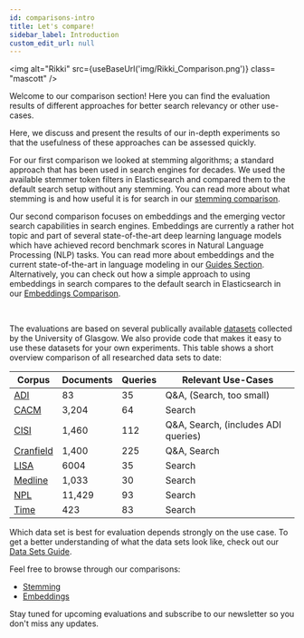 ```yaml
---
id: comparisons-intro
title: Let's compare!
sidebar_label: Introduction
custom_edit_url: null
---
```


<img
  alt="Rikki"
  src={useBaseUrl('img/Rikki_Comparison.png')}
  class= "mascott"
/>

Welcome to our comparison section! Here you can find the evaluation results of different approaches for better search relevancy or other use-cases.

Here, we discuss and present the results of our in-depth experiments so that the usefulness of these approaches can be assessed quickly.

For our first comparison we looked at stemming algorithms; a standard approach that has been used in search engines for decades. We used the available stemmer 
token filters in Elasticsearch and compared them to the default search setup without any stemming.
You can read more about what stemming is and how useful it is for search in our [stemming comparison](../comparisons/stemming.mdx).

Our second comparison focuses on embeddings and the emerging vector search capabilities in search engines. 
Embeddings are currently a rather hot topic and part of several state-of-the-art deep learning language models which have achieved record benchmark scores in 
Natural Language Processing (NLP) tasks. You can read more about embeddings and the current state-of-the-art in language modeling in our [Guides Section](http://pragmalingu.de/docs/guides/wordembeddings-intro). Alternatively, you can check out
how a simple approach to using embeddings in search compares to the default search in Elasticsearch in our [Embeddings Comparison](http://pragmalingu.de/docs/comparisons/embeddings).

<br clear="all"/>

The evaluations are based on several publically available [datasets](http://ir.dcs.gla.ac.uk/resources/test_collections/) collected by the University of Glasgow. We also provide code that makes it easy to use these datasets for your own experiments. 
This table shows a short overview comparison of all researched data sets to date:

| Corpus                                                           | Documents | Queries | Relevant Use-Cases              |
|------------------------------------------------------------------|-----------|---------|---------------------------------|
| [ADI](http://ir.dcs.gla.ac.uk/resources/test_collections/)       | 83        | 35      | Q&A, (Search, too small) |
| [CACM](http://ir.dcs.gla.ac.uk/resources/test_collections/)      | 3,204     | 64      | Search |
| [CISI](http://ir.dcs.gla.ac.uk/resources/test_collections/)      | 1,460     | 112     | Q&A, Search, (includes ADI queries) |
| [Cranfield](http://ir.dcs.gla.ac.uk/resources/test_collections/) | 1,400     | 225     | Q&A, Search |
| [LISA](http://ir.dcs.gla.ac.uk/resources/test_collections/)      | 6004      | 35      | Search |
| [Medline](http://ir.dcs.gla.ac.uk/resources/test_collections/)   | 1,033     | 30      | Search |
| [NPL](http://ir.dcs.gla.ac.uk/resources/test_collections/)       | 11,429    | 93      | Search |
| [Time](http://ir.dcs.gla.ac.uk/resources/test_collections/)      | 423       | 83      | Search |

Which data set is best for evaluation depends strongly on the use case.
To get a better understanding of what the data sets look like, check out our [Data Sets Guide](./guides/data-comparison.mdx).

Feel free to browse through our comparisons:
* [Stemming](./stemming.mdx)
* [Embeddings](./embeddings.mdx) 

Stay tuned for upcoming evaluations and subscribe to our newsletter so you don't miss any updates.

